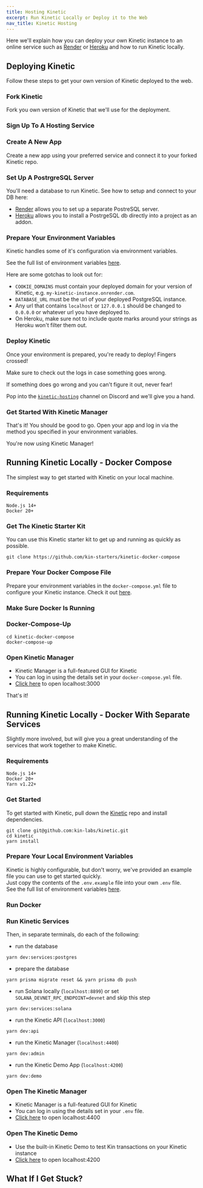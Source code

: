 ```yaml
---
title: Hosting Kinetic
excerpt: Run Kinetic Locally or Deploy it to the Web
nav_title: Kinetic Hosting
---
```


Here we'll explain how you can deploy your own Kinetic instance to an online service such as [Render](https://www.render.com) or [Heroku](https://www.heroku.com) and how to run Kinetic locally.

<div className="mt-8 grid gap-6 md:grid-cols-2">
  <NavCard
    title="Host Kinetic"
    svgFile="server-solid"
    link={{ url: '/docs/developers/kinetic-hosting#deploying-kinetic-to-heroku', label: 'Time to Deploy!' }}
  />
  <NavCard
    title="Run Kinetic Locally"
    svgFile="docker-brands"
    link={{ url: '/docs/developers/kinetic-hosting#running-kinetic-locally-docker-compose', label: 'Go Local' }}
  />
</div>

## Deploying Kinetic

Follow these steps to get your own version of Kinetic deployed to the web.

### Fork Kinetic

Fork you own version of Kinetic that we'll use for the deployment.

<div className="mt-8 grid gap-6 md:grid-cols-2">
  <NavCard
    title="Fork Kinetic"
    icon="github"
    link={{ url: 'https://github.com/kin-labs/kinetic/fork/', label: 'Use the fork...' }}
  />
</div>

### Sign Up To A Hosting Service

<div className="mt-8 grid gap-6 md:grid-cols-2">
  <NavCard
    title="Render"
    subtitle="Render offers free and paid services you can use to run Kinetic."
    pngFile="render"
    link={{ url: 'https://dashboard.render.com/', label: 'Sign Up / Log In' }}
  />
  <NavCard
    title="Heroku"
    subtitle="Heroku offers paid services you can use to run Kinetic."
    pngFile="heroku"
    link={{ url: 'https://dashboard.heroku.com/apps/', label: 'Sign Up / Log In' }}
  />
</div>

### Create A New App

Create a new app using your preferred service and connect it to your forked Kinetic repo.

### Set Up A PostrgreSQL Server

You'll need a database to run Kinetic. See how to setup and connect to your DB here:

- [Render](https://dashboard.render.com/new/database) allows you to set up a separate PostreSQL server.
- [Heroku](https://elements.heroku.com/addons/heroku-postgresql) allows you to install a PostrgeSQL db directly into a project as an addon.

### Prepare Your Environment Variables

Kinetic handles some of it's configuration via environment variables.

See the full list of environment variables <a href='https://github.com/kin-labs/kinetic/blob/main/.env.example' target='_blank'>here</a>.

Here are some gotchas to look out for:

- `COOKIE_DOMAINS` must contain your deployed domain for your version of Kinetic, e.g. `my-kinetic-instance.onrender.com`.
- `DATABASE_URL` must be the url of your deployed PostgreSQL instance.
- Any url that contains `localhost` or `127.0.0.1` should be changed to `0.0.0.0` or whatever url you have deployed to.
- On Heroku, make sure not to include quote marks around your strings as Heroku won't filter them out.<br/>

### Deploy Kinetic

Once your environment is prepared, you're ready to deploy! Fingers crossed!

Make sure to check out the logs in case something goes wrong.

If something does go wrong and you can't figure it out, never fear!

<Help discord />

Pop into the [`kinetic-hosting`](https://discord.com/channels/808859554997469244/1038005160439468082) channel on Discord and we'll give you a hand.

### Get Started With Kinetic Manager

That's it! You should be good to go. Open your app and log in via the method you specified in your environment variables.

You're now using Kinetic Manager!

<KineticManager />

## Running Kinetic Locally - Docker Compose

The simplest way to get started with Kinetic on your local machine.

### Requirements

```shell
Node.js 14+
Docker 20+
```

### Get The Kinetic Starter Kit

You can use this Kinetic starter kit to get up and running as quickly as possible.

```shell
git clone https://github.com/kin-starters/kinetic-docker-compose
```

### Prepare Your Docker Compose File

Prepare your environment variables in the `docker-compose.yml` file to configure your Kinetic instance.
Check it out <a href='https://github.com/kin-starters/kinetic-docker-compose/blob/main/docker-compose.yml' target='_blank'>here</a>.

### Make Sure Docker Is Running

<div className="mt-8 grid gap-6 md:grid-cols-2">
  <NavCard title="Docker" svgFile="docker-brands" link={{ url: 'https://www.docker.com/', label: 'Get it here' }} />
</div>

### Docker-Compose-Up

```shell
cd kinetic-docker-compose
docker-compose-up
```

### Open Kinetic Manager

- Kinetic Manager is a full-featured GUI for Kinetic
- You can log in using the details set in your `docker-compose.yml` file.
- [Click here](http://localhost:3000) to open localhost:3000

<KineticManager />

That's it!

## Running Kinetic Locally - Docker With Separate Services

Slightly more involved, but will give you a great understanding of the services that work together to make Kinetic.

### Requirements

```shell
Node.js 14+
Docker 20+
Yarn v1.22+
```

### Get Started

To get started with Kinetic, pull down the [Kinetic](https://github.com/kin-labs/kinetic) repo and install dependencies.

```shell
git clone git@github.com:kin-labs/kinetic.git
cd kinetic
yarn install
```

### Prepare Your Local Environment Variables

Kinetic is highly configurable, but don't worry, we've provided an example file you can use to get started quickly.<br/>
Just copy the contents of the `.env.example` file into your own `.env` file.<br/>
See the full list of environment variables <a href='https://github.com/kin-labs/kinetic/blob/main/.env.example' target='_blank'>here</a>.

### Run Docker

<div className="mt-8 grid gap-6 md:grid-cols-2">
  <NavCard title="Docker" svgFile="docker-brands" link={{ url: 'https://www.docker.com/', label: 'Get it here' }} />
</div>

### Run Kinetic Services

Then, in separate terminals, do each of the following:

- run the database

```shell
yarn dev:services:postgres
```

- prepare the database

```shell
yarn prisma migrate reset && yarn prisma db push
```

- run Solana locally (`localhost:8899`) or set `SOLANA_DEVNET_RPC_ENDPOINT=devnet` and skip this step

```shell
yarn dev:services:solana
```

- run the Kinetic API (`localhost:3000`)

```shell
yarn dev:api
```

- run the Kinetic Manager (`localhost:4400`)

```shell
yarn dev:admin
```

- run the Kinetic Demo App (`localhost:4200`)

```shell
yarn dev:demo
```

### Open The Kinetic Manager

- Kinetic Manager is a full-featured GUI for Kinetic
- You can log in using the details set in your `.env` file.
- [Click here](http://localhost:4400) to open localhost:4400

<KineticManager />

### Open The Kinetic Demo

- Use the built-in Kinetic Demo to test Kin transactions on your Kinetic instance
- [Click here](http://localhost:4200) to open localhost:4200

## What If I Get Stuck?

<Help />
